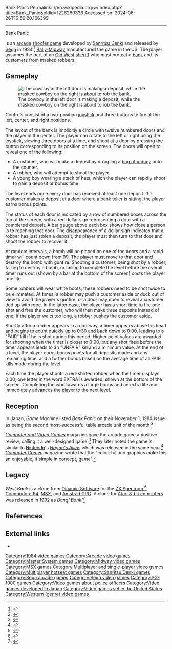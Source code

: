 Bank Panic
Permalink: //en.wikipedia.org/w/index.php?title=Bank_Panic&oldid=1226260336
Accessed on: 2024-06-26T16:56:20.166399



------
Bank Panic
{{Short description|1984 video game}}
{{about|the video game|financial crises involving banks|Bank panic}}
{{more citations needed|date=February 2008}}
{{Infobox video game
|title = Bank Panic
|image = Bank Panic Cover.jpg
|caption = Arcade flyer
|developer = [[Sanritsu Denki]]
|publisher = '''Arcade''' {{vgrelease|JP/EU|[[Sega]]<ref name="CVG47"/>|NA|[[Bally-Midway]]<ref name="Akagi">{{cite book |last1=Akagi |first1=Masumi |title=アーケードTVゲームリスト国内•海外編(1971-2005) |trans-title=Arcade TV Game List: Domestic • Overseas Edition (1971-2005) |date=13 October 2006 |publisher=Amusement News Agency |language=ja |location=Japan |isbn=978-4990251215 |page=131 |url=https://archive.org/details/ArcadeGameList1971-2005/page/n132}}</ref>}} '''MSX''' <br> [[Pony Canyon]]
|released = '''Arcade''' {{vgrelease|JP|September 28, 1984<ref name="Copyright"/>|NA|November 1984<ref name="Akagi"/>|EU|Early 1985<ref name="CVG43"/>}} '''MSX''' <br> 1985 <br> '''Master System''' <br> 1987
|platforms = [[Arcade Game|Arcade]], [[SG-1000]], [[MSX]], [[Master System]]
|genre = [[Action game|Action]]
|modes = 1-2 players alternating turns
}}

{{nihongo foot|'''''Bank Panic'''''|バンクパニック|Banku Panikku}} is an [[Arcade video game|arcade]] [[shooter game]] developed by [[Sanritsu Denki]] and released by [[Sega]] in 1984.<ref name="Copyright">{{cite web |title=Bank Panic (Registration Number PA0000228015) |url=https://cocatalog.loc.gov |website=[[United States Copyright Office]] |access-date=6 May 2021}}</ref> [[Bally-Midway]] manufactured the game in the US. The player assumes the part of an [[Old West]] [[sheriff]] who must protect a [[bank]] and its customers from masked robbers.

==Gameplay==
[[Image:Bankp.png|thumb|left|The cowboy in the left door is making a deposit, while the masked cowboy on the right is about to rob the bank.]]

Controls consist of a two-position [[joystick]] and three buttons to fire at the left, center, and right positions.

The layout of the bank is implicitly a circle with twelve numbered doors and the player in the center. The player can rotate to the left or right using the joystick, viewing three doors at a time, and shoot at a door by pressing the button corresponding to its position on the screen. The doors will open to reveal one of the following:

* A customer, who will make a deposit by dropping a [[bag of money]] onto the counter.
* A robber, who will attempt to shoot the player.
* A young boy wearing a stack of hats, which the player can rapidly shoot to gain a deposit or bonus time.

The level ends once every door has received at least one deposit. If a customer makes a deposit at a door where a bank teller is sitting, the player earns bonus points.

The status of each door is indicated by a row of numbered boxes across the top of the screen, with a red dollar sign representing a door with a completed deposit. A bar gauge above each box shows how close a person is to reaching that door. The disappearance of a dollar sign indicates that a robber has just stolen a deposit; the player must then turn to that door and shoot the robber to recover it.

At random intervals, a bomb will be placed on one of the doors and a rapid timer will count down from 99. The player must move to that door and destroy the bomb with gunfire. Shooting a customer, being shot by a robber, failing to destroy a bomb, or failing to complete the level before the overall timer runs out (shown by a bar at the bottom of the screen) costs the player one life.

Some robbers will wear white boots; these robbers need to be shot twice to be eliminated. At times, a robber may push a customer aside or duck out of view to avoid the player's gunfire, or a door may open to reveal a customer tied up with rope. In the latter case, the player has a short time to fire one shot and free the customer, who will then make three deposits instead of one; if the player waits too long, a robber pushes the customer aside.

Shortly after a robber appears in a doorway, a timer appears above his head and begins to count quickly up to 0:30 and back down to 0:00, leading to a "FAIR" kill if he is shot during this period. Higher point values are awarded for shooting when the timer is closer to 0:00, but any shot fired before the timer appears leads to an "UNFAIR" kill and a minimum value. At the end of a level, the player earns bonus points for all deposits made and any remaining time, and a further bonus based on the average time of all FAIR kills made during the level.

Each time the player shoots a red-shirted robber when the timer displays 0:00, one letter in the word EXTRA is awarded, shown at the bottom of the screen. Completing the word awards a large bonus and an extra life and immediately advances the player to the next level.

== Reception ==
In Japan, ''Game Machine'' listed ''Bank Panic'' on their November 1, 1984 issue as being the second most-successful table arcade unit of the month.<ref>{{cite magazine|title=Game Machine's Best Hit Games 25 - テーブル型TVゲーム機 (Table Videos)|magazine=[[:ja:ゲームマシン|Game Machine]]|issue=247|publisher=[[:ja:アミューズメント通信社|Amusement Press, Inc.]]|date=1 November 1984|page=31|lang=ja}}</ref>

''[[Computer and Video Games]]'' magazine gave the arcade game a positive review, calling it a well-designed game.<ref name="CVG43">{{cite magazine |title=Can You Brave the Bandit Bank? |magazine=[[Computer and Video Games]] |date=16 April 1985 |issue=43 (May 1985) |page=95 |url=https://www.solvalou.com/arcade/reviews/214/583}}</ref> They later noted the game is similar to [[Nintendo]]'s ''[[Hogan's Alley (video game)|Hogan's Alley]]'', which was released in the same year.<ref name="CVG47">{{cite magazine |title=Arcade Action: Hogan's Alley |magazine=[[Computer and Video Games]] |date=16 August 1985 |issue=47 (September 1985) |page=119 |url=https://www.solvalou.com/arcade/reviews/218/593}}</ref> ''[[Computer Gamer]]'' magazine wrote that the "colourful and {{sic|humurous}} graphics make this an enjoyable, if simple in concept, game".<ref>{{cite magazine |last1=Roberts |first1=Mike |title=Coin-Op Connection |magazine=[[Computer Gamer]] |date=June 1985 |issue=3 |publisher=[[Argus Press]] |pages=18–9 |url=https://archive.org/details/Computer_Gamer_Issue_03_1985-06_Argus_Press_GB/page/n17/mode/2up}}</ref>

==Legacy==
''West Bank'' is a clone from [[Dinamic Software]] for the [[ZX Spectrum]],<ref>{{WoS_game|id=0005664|name=West Bank}}</ref> [[Commodore 64]], [[MSX]], and [[Amstrad CPC]]. A clone for [[Atari 8-bit computers]] 
was released in 1992 as ''Bang! Bank!''<ref>{{cite web|title=Bang! Bank!|url=http://www.atarimania.com/game-atari-400-800-xl-xe-bang-bank_493.html|website=Atari Mania}}</ref>

==References==
{{reflist}}

==External links==
* {{KLOV game|id=7012}}

[[Category:1984 video games]]
[[Category:Arcade video games]]
[[Category:Master System games]]
[[Category:Midway video games]]
[[Category:MSX games]]
[[Category:Multiplayer and single-player video games]]
[[Category:Multiplayer hotseat games]]
[[Category:Sanritsu Denki games]]
[[Category:Sega arcade games]]
[[Category:Sega video games]]
[[Category:SG-1000 games]]
[[Category:Video games about police officers]]
[[Category:Video games developed in Japan]]
[[Category:Video games set in the United States]]
[[Category:Western (genre) video games]]